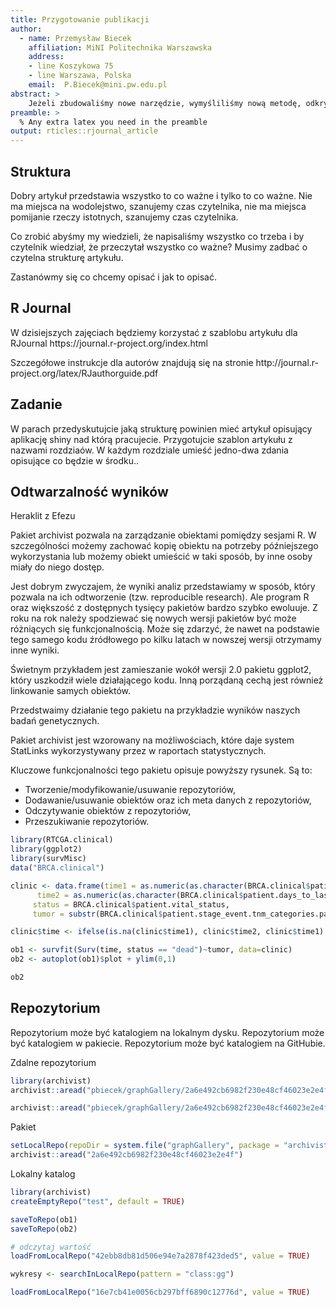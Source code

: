 ```yaml
---
title: Przygotowanie publikacji
author:
  - name: Przemysław Biecek
    affiliation: MiNI Politechnika Warszawska
    address:
    - line Koszykowa 75
    - line Warszawa, Polska
    email:  P.Biecek@mini.pw.edu.pl
abstract: >
    Jeżeli zbudowaliśmy nowe narzędzie, wymyśliliśmy nową metodę, odkryliśmy ciekawe zjawisko i chcemy powiadomić o tym inne osoby - przygotowujemy publikację. Dzisiaj poznamy kilka narzędzi, które w tym mogą pomóc.
preamble: >
  % Any extra latex you need in the preamble
output: rticles::rjournal_article
---
```


## Struktura

Dobry artykuł przedstawia wszystko to co ważne i tylko to co ważne. Nie ma miejsca na wodolejstwo, szanujemy czas czytelnika, nie ma miejsca pomijanie rzeczy istotnych, szanujemy czas czytelnika.

Co zrobić abyśmy my wiedzieli, że napisaliśmy wszystko co trzeba i by czytelnik wiedział, że przeczytał wszystko co ważne? Musimy zadbać o czytelna strukturę artykułu. 

Zastanówmy się co chcemy opisać i jak to opisać.

## R Journal

W dzisiejszych zajęciach będziemy korzystać z szablobu artykułu dla RJournal
https://journal.r-project.org/index.html

Szczegółowe instrukcje dla autorów znajdują się na stronie http://journal.r-project.org/latex/RJauthorguide.pdf

## Zadanie

W parach przedyskutujcie jaką strukturę powinien mieć artykuł opisujący aplikację shiny nad którą pracujecie. Przygotujcie szablon artykułu z nazwami rozdziaów. W każdym rozdziale umieść jedno-dwa zdania opisujące co będzie w środku.. 

## Odtwarzalność wyników

\textit{Wszystko płynie i nic nie pozostaje takie samo.} Heraklit z Efezu

Pakiet archivist pozwala na zarządzanie obiektami pomiędzy sesjami R. W szczególności możemy zachować kopię obiektu na potrzeby późniejszego wykorzystania lub możemy obiekt umieścić w taki sposób, by inne osoby miały do niego dostęp.

Jest dobrym zwyczajem, że wyniki analiz przedstawiamy w sposób, który pozwala na ich odtworzenie (tzw. reproducible research). 
Ale program R oraz większość z dostępnych tysięcy pakietów bardzo szybko ewoluuje. Z roku na rok należy spodziewać się nowych wersji pakietów być może różniących się funkcjonalnością. Może się zdarzyć, że nawet na podstawie tego samego kodu źródłowego po kilku latach w nowszej wersji otrzymamy inne wyniki.

Świetnym przykładem jest zamieszanie wokół wersji 2.0 pakietu ggplot2, który uszkodził wiele działającego kodu. Inną porządaną cechą jest również linkowanie samych obiektów.

\begin{figure}
  \centering
  \includegraphics[width=\textwidth]{schemat.png}
  \caption{Schemat pakietu archivist}
\end{figure}

Przedstwaimy działanie tego pakietu na przykładzie wyników naszych badań genetycznych.


Pakiet archivist jest wzorowany na możliwościach, które daje system StatLinks wykorzystywany przez  w raportach statystycznych.

Kluczowe funkcjonalności tego pakietu opisuje powyższy rysunek. Są to:

* Tworzenie/modyfikowanie/usuwanie repozytoriów,
* Dodawanie/usuwanie obiektów oraz ich meta danych z repozytoriów,
* Odczytywanie obiektów z repozytoriów,
* Przeszukiwanie repozytoriów.


```r

library(RTCGA.clinical)
library(ggplot2)
library(survMisc)
data("BRCA.clinical")

clinic <- data.frame(time1 = as.numeric(as.character(BRCA.clinical$patient.days_to_death)),
      time2 = as.numeric(as.character(BRCA.clinical$patient.days_to_last_followup)),
     status = BRCA.clinical$patient.vital_status,
     tumor = substr(BRCA.clinical$patient.stage_event.tnm_categories.pathologic_categories.pathologic_t, 1, 2))

clinic$time <- ifelse(is.na(clinic$time1), clinic$time2, clinic$time1)

ob1 <- survfit(Surv(time, status == "dead")~tumor, data=clinic)
ob2 <- autoplot(ob1)$plot + ylim(0,1)

```


```r
ob2
```

## Repozytorium

Repozytorium może być katalogiem na lokalnym dysku. Repozytorium może być katalogiem w pakiecie. Repozytorium może być katalogiem na GitHubie.

Zdalne repozytorium

```r
library(archivist)
archivist::aread("pbiecek/graphGallery/2a6e492cb6982f230e48cf46023e2e4f")

archivist::aread("pbiecek/graphGallery/2a6e492cb6982f230e48cf46023e2e4f")

```

Pakiet

```r
setLocalRepo(repoDir = system.file("graphGallery", package = "archivist"))
archivist::aread("2a6e492cb6982f230e48cf46023e2e4f")
```

Lokalny katalog

```r

library(archivist)
createEmptyRepo("test", default = TRUE)

saveToRepo(ob1)
saveToRepo(ob2)

# odczytaj wartość
loadFromLocalRepo("42ebb8db81d506e94e7a2878f423ded5", value = TRUE)

wykresy <- searchInLocalRepo(pattern = "class:gg")

loadFromLocalRepo("16e7cb41e0056cb297bff6890c12776d", value = TRUE)

```

\citep{R}


\bibliography{RJreferences}
